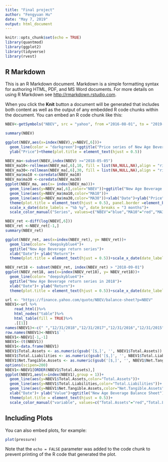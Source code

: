---
title: "Final project"
author: "Fengyuan Hu"
date: "May 7, 2019"
output: html_document
---

```{r setup, include=FALSE}
knitr::opts_chunk$set(echo = TRUE)
library(quantmod)
library(ggplot2)
library(tidyverse)
library(rvest)
```

## R Markdown

This is an R Markdown document. Markdown is a simple formatting syntax for authoring HTML, PDF, and MS Word documents. For more details on using R Markdown see <http://rmarkdown.rstudio.com>.

When you click the **Knit** button a document will be generated that includes both content as well as the output of any embedded R code chunks within the document. You can embed an R code chunk like this:

```{r NBEV}
NBEV<-getSymbols("NBEV", src = "yahoo", from ="2016-08-01", to = "2019-05-05",auto.assign = FALSE )

summary(NBEV)
```

```{r stock price plot}
ggplot(NBEV,aes(x=index(NBEV),y=NBEV[,6]))+
  geom_line(color = "darkgreen")+ggtitle("Price series of New Age Beverage")+xlab("Date")+
  ylab("Price")+theme(plot.title = element_text(hjust = 0.5))

```

```{r Moving average plot}
NBEV_ma<-subset(NBEV,index(NBEV) >="2018-05-05")
NBEV_ma10<-rollmean(NBEV_ma[,6],10, fill = list(NA,NULL,NA),align = "right")
NBEV_ma30<-rollmean(NBEV_ma[,6],30, fill = list(NA,NULL,NA),align = "right")
NBEV_ma$ma10 <-coredata(NBEV_ma10)
NBEV_ma$ma30 <-coredata(NBEV_ma30)
ggplot(NBEV_ma, aes(x= index(NBEV_ma)))+
  geom_line(aes(y=NBEV_ma[,6],color="NBEV"))+ggtitle("New Age Beverage price series")+
  geom_line(aes(y=NBEV_ma$ma10,color="MA10"))+
  geom_line(aes(y=NBEV_ma$ma30,color="MA30"))+xlab("Date")+ylab("Price")+
  theme(plot.title = element_text(hjust = 0.5), panel.border =element_blank())+
  scale_x_date(date_labels = "%b %y", date_breaks = "3 months")+
  scale_color_manual("Series", values=c("NBEV"="blue","MA10"="red","MA30"="black"))

```

```{r Rate of return summary}
NBEV_ret <-diff(log(NBEV[,6]))
NBEV_ret <-NBEV_ret[-1,]
summary(NBEV_ret)

```

```{r Rate of return plot1}
ggplot(NBEV_ret, aes(x=index(NBEV_ret), y= NBEV_ret))+
  geom_line(color= "deepskyblue4")+
  ggtitle("New Age Beverage return series")+
  xlab("Date")+ ylab("Return")+
  theme(plot.title = element_text(hjust = 0.5))+scale_x_date(date_labels = "%b %y", date_breaks = "3 months")

```

```{r Rate of return plot2}
NBEV_ret18 <- subset(NBEV_ret, index(NBEV_ret) > "2018-09-01")
ggplot(NBEV_ret18, aes(x=index(NBEV_ret18), y= NBEV_ret18))+
  geom_line(color= "deepskyblue4")+
  ggtitle("New Age Beverage return series in 2018")+
  xlab("Date")+ ylab("Return")+
  theme(plot.title = element_text(hjust = 0.5))+scale_x_date(date_labels = "%b %y", date_breaks = "1 months")
```

```{r Scraping from Yahoo and balance sheet plot}
url <- "https://finance.yahoo.com/quote/NBEV/balance-sheet?p=NBEV"
NBEV1<-url %>%
    read_html()%>%
    html_nodes("table")%>%
    html_table(fill = TRUE)%>%
    .[[1]]
names(NBEV1)<-c(" ","12/31/2018","12/31/2017","12/31/2016","12/31/2015")
row.names(NBEV1)<-NBEV1$` `
NBEV1<-NBEV1[-1,-1]
NBEV1<-(t(NBEV1))
NBEV1<-data.frame(NBEV1)
NBEV1$Total.Assets <- as.numeric(gsub('[$,]', '', NBEV1$Total.Assets))
NBEV1$Total.Liabilities <- as.numeric(gsub('[$,]', '', NBEV1$Total.Liabilities))
NBEV1$Net.Tangible.Assets <- as.numeric(gsub('[$,]', '', NBEV1$Net.Tangible.Assets))
options(scipen=200)
NBEV1<-NBEV1[ORDER(NBEV1$Total.Assets),]
ggplot(NBEV1,aes(x=index(NBEV1),group = 1))+
  geom_line(aes(y=NBEV1$Total.Assets,color="Total.Assets"))+
  geom_line(aes(y=NBEV1$Total.Liabilities,color="Total.Liabilities"))+
  geom_line(aes(y=NBEV1$Net.Tangible.Assets,color="Net.Tangible.Assets"))+
  xlab("Date")+ ylab("Value")+ggtitle("New Age Beverage Balance Sheet")+
  theme(plot.title = element_text(hjust = 0.5))+
  scale_color_manual("variable", values=c("Total.Assets"="red","Total.Liabilities"="darkgreen","Net.Tangible.Assets"="bLUE"))

```

## Including Plots

You can also embed plots, for example:

```{r pressure, echo=FALSE}
plot(pressure)
```

Note that the `echo = FALSE` parameter was added to the code chunk to prevent printing of the R code that generated the plot.
